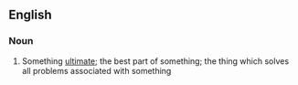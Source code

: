 ==English==

===Noun===
{{en-noun|-}}

# {{context|idiomatic|lang=en}} Something [[ultimate]]; the best part of something; the thing which solves all problems associated with something